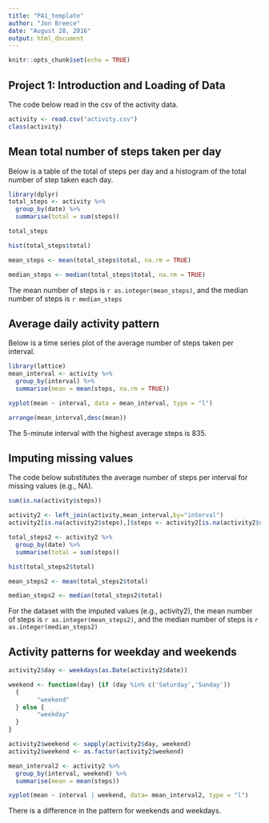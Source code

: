 ```yaml
---
title: "PA1_template"
author: "Jon Breece"
date: "August 28, 2016"
output: html_document
---
```


```r
knitr::opts_chunk$set(echo = TRUE)
```

## Project 1: Introduction and Loading of Data
The code below read in the csv of the activity data.
```r
activity <- read.csv("activity.csv")
class(activity)
```


## Mean total number of steps taken per day
Below is a table of the total of steps per day and a histogram of the total number of step taken each day.

```r
library(dplyr)
total_steps <- activity %>%
  group_by(date) %>%
  summarise(total = sum(steps))

total_steps

hist(total_steps$total)

mean_steps <- mean(total_steps$total, na.rm = TRUE)

median_steps <- median(total_steps$total, na.rm = TRUE)
```

The mean number of steps is `r as.integer(mean_steps)`, and the median number of steps is `r median_steps`

## Average daily activity pattern
Below is a time series plot of the average number of steps taken per interval.

```r
library(lattice)
mean_interval <- activity %>%
  group_by(interval) %>%
  summarise(mean = mean(steps, na.rm = TRUE))

xyplot(mean ~ interval, data = mean_interval, type = "l")

arrange(mean_interval,desc(mean))
```

The 5-minute interval with the highest average steps is 835.

## Imputing missing values
The code below substitutes the average number of steps per interval for missing values (e.g., NA).
```r

sum(is.na(activity$steps))

activity2 <- left_join(activity,mean_interval,by="interval")
activity2[is.na(activity2$steps),]$steps <- activity2[is.na(activity2$steps),]$mean

total_steps2 <- activity2 %>%
  group_by(date) %>%
  summarise(total = sum(steps))

hist(total_steps2$total)

mean_steps2 <- mean(total_steps2$total)

median_steps2 <- median(total_steps2$total)

```
For the dataset with the imputed values (e.g., activity2), the mean number of steps is `r as.integer(mean_steps2)`, and the median number of steps is `r as.integer(median_steps2)`

## Activity patterns for weekday and weekends

```r
activity2$day <- weekdays(as.Date(activity2$date))

weekend <- function(day) {if (day %in% c('Saturday','Sunday')) 
  {
        "weekend"
  } else {
        "weekday"
  }
}

activity2$weekend <- sapply(activity2$day, weekend)
activity2$weekend <- as.factor(activity2$weekend)

mean_interval2 <- activity2 %>%
  group_by(interval, weekend) %>%
  summarise(mean = mean(steps))

xyplot(mean ~ interval | weekend, data= mean_interval2, type = "l")

```

There is a difference in the pattern for weekends and weekdays.